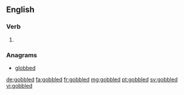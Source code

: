 ==English==

===Verb===
{{head|en}}

# {{en-past of|gobble}}

===Anagrams===
* [[globbed#English|globbed]]

[[de:gobbled]]
[[fa:gobbled]]
[[fr:gobbled]]
[[mg:gobbled]]
[[pt:gobbled]]
[[sv:gobbled]]
[[vi:gobbled]]